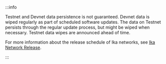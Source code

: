 
:::info 

Testnet and Devnet data persistence is not guaranteed. Devnet data is wiped regularly as part of scheduled software updates. The data on Testnet persists through the regular update process, but might be wiped when necessary. Testnet data wipes are announced ahead of time.

For more information about the release schedule of Ika networks, see [Ika Network Release](https://ika.io/networkinfo/).

:::
